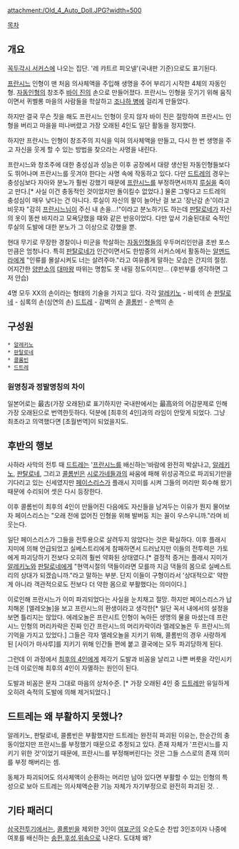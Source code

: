 attachment:/Old_4_Auto_Doll.JPG?width=500

[[목차]]
== 개요 ==
[[꼭두각시 서커스]]에 나오는 집단. '레 캬트르 피오넬'(국내판 기준)으로도 표기된다.

[[프란시느]] 인형이 맨 처음 의사체액을 주입해 생명을 주어 부리기 시작한 4체의 자동인형. [[자동인형]]의 창조주 [[바이 진]]의 손으로 만들어졌다. 프란시느 인형을 웃기기 위해 움직이면서 퀴벨롱 마을의 사람들을 학살하고 [[조나하 병]]에 걸리게 만들었다.

하지만 결국 무슨 짓을 해도 프란시느 인형이 웃지 않자 바이 진은 절망하여 프란시느 인형을 버리고 마을을 떠나버렸고 가장 오래된 4인도 일단 활동을 정지했다.

하지만 프란시느 인형이 창조주의 지식을 익혀 의사체액을 만들고, 다시 한 번 생명을 주고 자신을 웃게 할 수 있는 방법을 찾으라는 사명을 내린다.

프란시느와 창조주에 대한 충성심과 성능은 이후 공장에서 대량 생산된 자동인형들보다도 뛰어나며 프란시느를 웃겨야 한다는 사명 속에 작동하고 있다. 다만 [[드트레]]의 경우는 충성심보다 자아와 분노가 훨씬 강했기 때문에 [[프란시느]]를 부정하면서까지 [[루실]]을 죽이고 만다.[* 사실 이건 충동적인 것이었지만 돌이킬수 없었다.] 물론 그렇다고 드트레의 충성심이 매우 낮다는 건 아니다. 루실이 자신의 팔이 늘어난 걸 보고 '장난감 손'이라고 비웃자 "감히 [[프란시느]]님이 주신 내 손을...!"이라고 분노하기도 하는데 [[판탈로네]]가 자신의 옷이 똥싼 바지라고 모욕당했을 때와 같은 반응이었다. 다만 앞서 기술된대로 숙적인 루실의 도발에 대한 분노가 그 이상으로 강했을 뿐.

현대 무기로 무장한 경찰이나 미군을 학살하는 [[자동인형]]들의 우두머리인만큼 초반 포스만큼은 엄청나다. 특히 [[판탈로네]]가 인간이면서도 한밤중의 서커스에서 활동하는 [[알멘드라]]에게 "인류를 몰살시켜도 너는 살려주마."라고 여유롭게 말하는 모습은 간지의 절정. 어지간한 [[양판소]]의 [[대마왕]] 따위는 명함도 못 내밀 정도이지만... (후반부를 생각하면 그저 안습)

4명 모두 XX의 손이라는 형태의 기술을 가지고 있다.
각각
[[알레키노]] - 비색의 손
[[판탈로네]] - 심록의 손(심연의 손)
[[드트레]] - 감벽의 손
[[콜롬빈]] - 순백의 손

== 구성원 ==
 * [[알레키노]]
 * [[판탈로네]]
 * [[콜롬빈]]
 * [[드트레]]

=== 원명칭과 정발명칭의 차이 ===
일본어로는 最古(가장 오래된)로 표기하지만 국내판에서는 最高와의 어감문제로 인해 가장 오래된으로 번역한듯하다. 덕분에 [최후의 4인]과의 라임이 안맞게 되었다. 그냥 최초라고 의역했다면 [초월번역]이 되었을지도.

== 후반의 행보 ==
사하라 사막의 전투 때 [[드트레]]는 '[[프란시느]]를 배신하는'바람에 완전히 박살나고, [[알레키노]], [[판탈로네]], 그리고 [[콜롬빈]]은 [[시로가네]]들과의 싸움에 패해 위성공격으로 파괴되기만을 기다리고 있는 신세였지만 [[페이스리스]]가 플래시 지미를 시켜 그들의 머리만 회수해 왔기 때문에 수리되어 셋은 다시 등장한다. 

이후 콜롬빈이 최후의 4인이 만들어진 다음에도 자신들을 남겨두는 이유가 뭔지 물어보자 페이스리스는 "오래 전에 없어진 인형을 위해 발버둥 치는 꼴이 우스우니까."라며 비웃는다.

일단 페이스리스가 그들을 전투용으로 살려두지 않았다는 것은 확실하다.
이후 플래시 지미에 의해 언급되었고 실베스트리에게 참패하면서 드러났지만 이들의 전투력은 가토에게 파괴당하기 전보다 오히려 훨씬 약화된 상태였다.[* 결정적 증거는 플래시 지미가 [[알레키노]]와 [[판탈로네]]에게 "현역시절의 댁들이라면 모를까 지금 댁들의 몸으로 실베스트리의 상대가 되겠습니까."라고 말하는 부분. 단지 이들이 구형이라서 '상대적으로' 약한 게 아니라 객관적으로도 전보다 더 약한 몸으로 부활했다는 의미이다.]

이로인해 프란시느가 이미 파괴되었다는 사실을 눈치채고 절망. 하지만 페이스리스가 납치해온 [엘레오놀]을 보고 프란시느의 환생이라고 생각한[* 일단 꼭서 내에서의 설정을 보면 틀리지는 않았다. 에레오놀은 프란시트 인형이 녹아든 생명의 물을 마셨는데 프란시느 인형의 머리카락은 진짜 인간 프란시느의 머리카락이라 엘레오놀은 두 프란시느의 기억을 가지고 있었다.] 그들은 각자 엘레오놀을 지키기 위해, 콜롬빈의 경우 사랑하게 된 [사이가 마사루]를 지키기 위해 인간들 편에 붙고 결국에는 모두 파괴당하게 된다.

그런데 이 과정에서 [[최후의 4인]]에게 제각기 도발과 비꼼을 날리고 나쁜 버릇을 각인시키는데 이로인해 최후의 4인이 자멸하는 원인이 된다.

도발과 비꼼은 문자 그대로 마음의 상처수준. [* 가장 오래된 4인 중 [[드트레]]만 유일하게 오히려 숙적의 도발에 의해 제거되었다.]

== 드트레는 왜 부활하지 못했나? ==
알레키노, 판탈로네, 콜롬빈은 부활했지만 드트레는 완전히 파괴된 이유는, 한순간의 충동이었지만 프란시느를 부정했기 때문으로 추정되고 있다. 존재 자체가 '프란시느를 지키기 위한 것'이었기 때문에, 프란시느를 부정해버린다는 것은 그들 스스로의 존재 의미를 부정 해버리는 셈.

동체가 파괴되어도 의사체액이 순환하는 머리만 남아 있다면 부활할 수 있는 인형의 특성으로 보아 드트레는 의사체액순환 기능 자체가 자기부정으로 완전히 파괴된 것.
.
== 기타 패러디 ==
[[삼국전투기]]에서는, [[콜롬빈]]을 제외한 3인이 [[여포]]군의 오순도순 찬밥 3인조이자 나중에 여포를 배신하는 [[송헌]],[[후성]],[[위속]]으로 나온다. 도대체 왜?
